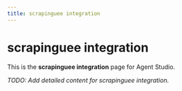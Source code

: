 ```yaml
---
title: scrapinguee integration
---
```


# scrapinguee integration

This is the **scrapinguee integration** page for Agent Studio.

_TODO: Add detailed content for scrapinguee integration._
